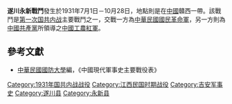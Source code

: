 {{Infobox Military Conflict|
campaign=|
image=|
caption=|
conflict=遂川永新戰鬥|
date=1931年7月1日－10月28日|
place=[[中國|中國]]贛西|
result=雙方對峙戰鬥長達3個月以上|
combatant1=中華民國國民革命軍43師、47師、62師|
combatant2=紅軍20軍、25軍| 
commander1=[[劉紹先|劉紹先]]、[[上官雲相|上官雲相]]|
commander2=[[鄺繼勛|鄺繼勛]]|
strength1=|
strength2=|
casualties1=|
casualties2=|
}}
'''遂川永新戰鬥'''發生於1931年7月1日－10月28日，地點則是在[[中國|中國]]贛西一帶。該戰鬥是[[第一次国共内战|第一次国共内战]]主要戰鬥之一，交戰一方為[[中華民國|中華民國]][[國民革命軍|國民革命軍]]，另一方則為[[中國共產黨|中國共產黨]]所領導之[[中國工農紅軍|中國工農紅軍]]。

==參考文獻==
*[[中華民國|中華民國]][[國防大學_(臺灣)|國防大學]]編，《中國現代軍事史主要戰役表》

{{第一次国共内战}}
[[Category:1931年国共内战战役|Category:1931年国共内战战役]]
[[Category:江西民国时期战役|Category:江西民国时期战役]]
[[Category:吉安军事史|Category:吉安军事史]]
[[Category:遂川县|Category:遂川县]]
[[Category:永新县|Category:永新县]]